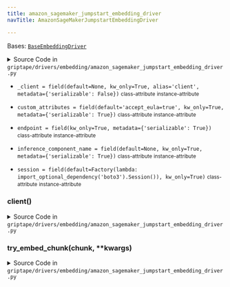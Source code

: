 ```yaml
---
title: amazon_sagemaker_jumpstart_embedding_driver
navTitle: AmazonSageMakerJumpstartEmbeddingDriver

---
```


<span id="griptape.drivers.embedding.amazon_sagemaker_jumpstart_embedding_driver.AmazonSageMakerJumpstartEmbeddingDriver"></span>

Bases:
 [`BaseEmbeddingDriver`](./#griptape.drivers.embedding.BaseEmbeddingDriver "BaseEmbeddingDriver (griptape.drivers.embedding.BaseEmbeddingDriver)")

<details><summary>Source Code in <code>griptape&#47;drivers&#47;embedding&#47;amazon_sagemaker_jumpstart_embedding_driver.py</code></summary>

```python
@define
class AmazonSageMakerJumpstartEmbeddingDriver(BaseEmbeddingDriver):
    session: boto3.Session = field(default=Factory(lambda: import_optional_dependency("boto3").Session()), kw_only=True)
    endpoint: str = field(kw_only=True, metadata={"serializable": True})
    custom_attributes: str = field(default="accept_eula=true", kw_only=True, metadata={"serializable": True})
    inference_component_name: Optional[str] = field(default=None, kw_only=True, metadata={"serializable": True})
    _client: Optional[SageMakerRuntimeClient] = field(
        default=None, kw_only=True, alias="client", metadata={"serializable": False}
    )

    @lazy_property()
    def client(self) -> SageMakerRuntimeClient:
        return self.session.client("sagemaker-runtime")

    def try_embed_chunk(self, chunk: str, **kwargs) -> list[float]:
        payload = {"text_inputs": chunk, "mode": "embedding"}

        endpoint_response = self.client.invoke_endpoint(
            EndpointName=self.endpoint,
            ContentType="application/json",
            Body=json.dumps(payload).encode("utf-8"),
            CustomAttributes=self.custom_attributes,
            **(
                {"InferenceComponentName": self.inference_component_name}
                if self.inference_component_name is not None
                else {}
            ),
        )

        response = json.loads(endpoint_response.get("Body").read().decode("utf-8"))

        if "embedding" in response:
            embedding = response["embedding"]

            if embedding:
                if isinstance(embedding[0], list):
                    return embedding[0]
                return embedding
            raise ValueError("model response is empty")
        raise ValueError("invalid response from model")
```

</details>

-   `_client = field(default=None, kw_only=True, alias='client', metadata={'serializable': False})` <small>class-attribute</small> <small>instance-attribute</small>  <span id="griptape.drivers.embedding.amazon_sagemaker_jumpstart_embedding_driver.AmazonSageMakerJumpstartEmbeddingDriver._client"></span> 

-   `custom_attributes = field(default='accept_eula=true', kw_only=True, metadata={'serializable': True})` <small>class-attribute</small> <small>instance-attribute</small>  <span id="griptape.drivers.embedding.amazon_sagemaker_jumpstart_embedding_driver.AmazonSageMakerJumpstartEmbeddingDriver.custom_attributes"></span> 

-   `endpoint = field(kw_only=True, metadata={'serializable': True})` <small>class-attribute</small> <small>instance-attribute</small>  <span id="griptape.drivers.embedding.amazon_sagemaker_jumpstart_embedding_driver.AmazonSageMakerJumpstartEmbeddingDriver.endpoint"></span> 

-   `inference_component_name = field(default=None, kw_only=True, metadata={'serializable': True})` <small>class-attribute</small> <small>instance-attribute</small>  <span id="griptape.drivers.embedding.amazon_sagemaker_jumpstart_embedding_driver.AmazonSageMakerJumpstartEmbeddingDriver.inference_component_name"></span> 

-   `session = field(default=Factory(lambda: import_optional_dependency('boto3').Session()), kw_only=True)` <small>class-attribute</small> <small>instance-attribute</small>  <span id="griptape.drivers.embedding.amazon_sagemaker_jumpstart_embedding_driver.AmazonSageMakerJumpstartEmbeddingDriver.session"></span> 

<span id="griptape.drivers.embedding.amazon_sagemaker_jumpstart_embedding_driver.AmazonSageMakerJumpstartEmbeddingDriver.client"></span>

### client()

<details><summary>Source Code in <code>griptape&#47;drivers&#47;embedding&#47;amazon_sagemaker_jumpstart_embedding_driver.py</code></summary>

```python
@lazy_property()
def client(self) -> SageMakerRuntimeClient:
    return self.session.client("sagemaker-runtime")
```

</details>

<span id="griptape.drivers.embedding.amazon_sagemaker_jumpstart_embedding_driver.AmazonSageMakerJumpstartEmbeddingDriver.try_embed_chunk"></span>

### try_embed_chunk(chunk, \*\*kwargs)

<details><summary>Source Code in <code>griptape&#47;drivers&#47;embedding&#47;amazon_sagemaker_jumpstart_embedding_driver.py</code></summary>

```python
def try_embed_chunk(self, chunk: str, **kwargs) -> list[float]:
    payload = {"text_inputs": chunk, "mode": "embedding"}

    endpoint_response = self.client.invoke_endpoint(
        EndpointName=self.endpoint,
        ContentType="application/json",
        Body=json.dumps(payload).encode("utf-8"),
        CustomAttributes=self.custom_attributes,
        **(
            {"InferenceComponentName": self.inference_component_name}
            if self.inference_component_name is not None
            else {}
        ),
    )

    response = json.loads(endpoint_response.get("Body").read().decode("utf-8"))

    if "embedding" in response:
        embedding = response["embedding"]

        if embedding:
            if isinstance(embedding[0], list):
                return embedding[0]
            return embedding
        raise ValueError("model response is empty")
    raise ValueError("invalid response from model")
```

</details>
